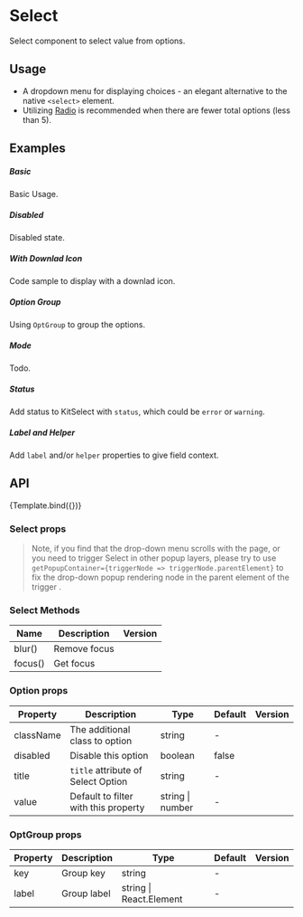 
<Meta
    title="Design System/DataEntry/Select"
    argTypes={argTypes}
/>

# Select

Select component to select value from options.

## Usage

- A dropdown menu for displaying choices - an elegant alternative to the native `<select>` element.
- Utilizing [Radio](/components/radio/) is recommended when there are fewer total options (less than 5).

## Examples

##### Basic
Basic Usage.

<CustomCanvas content={Exemples.Basic} source={Sources.Basic} />

##### Disabled
Disabled state.

<CustomCanvas content={Exemples.Disabled} source={Sources.Disabled} />

##### With Downlad Icon
Code sample to display with a downlad icon.

<CustomCanvas content={Exemples.Download} source={Sources.Download} />

##### Option Group
Using `OptGroup` to group the options.

<CustomCanvas content={Exemples.Group} source={Sources.Group} />

##### Mode
Todo.

<CustomCanvas content={Exemples.Multipleandtags} source={Sources.Multipleandtags} />

##### Status
Add status to KitSelect with `status`, which could be `error` or `warning`.

<CustomCanvas content={Exemples.Status} source={Sources.Status} />

##### Label and Helper

Add `label` and/or `helper` properties to give field context.

<CustomCanvas content={Exemples.Wrapper} source={Sources.Wrapper} />

## API

<Canvas>
    <Story name="Select">{Template.bind({})}</Story>
</Canvas>

<Controls story="Select" />

### Select props

> Note, if you find that the drop-down menu scrolls with the page, or you need to trigger Select in other popup layers, please try to use `getPopupContainer={triggerNode => triggerNode.parentElement}` to fix the drop-down popup rendering node in the parent element of the trigger .

### Select Methods

| Name    | Description  | Version |
| ------- | ------------ | ------- |
| blur()  | Remove focus |         |
| focus() | Get focus    |         |

### Option props

| Property  | Description                          | Type             | Default | Version |
| --------- | ------------------------------------ | ---------------- | ------- | ------- |
| className | The additional class to option       | string           | -       |         |
| disabled  | Disable this option                  | boolean          | false   |         |
| title     | `title` attribute of Select Option   | string           | -       |         |
| value     | Default to filter with this property | string \| number | -       |         |

### OptGroup props

| Property | Description | Type                    | Default | Version |
| -------- | ----------- | ----------------------- | ------- | ------- |
| key      | Group key   | string                  | -       |         |
| label    | Group label | string \| React.Element | -       |         |
